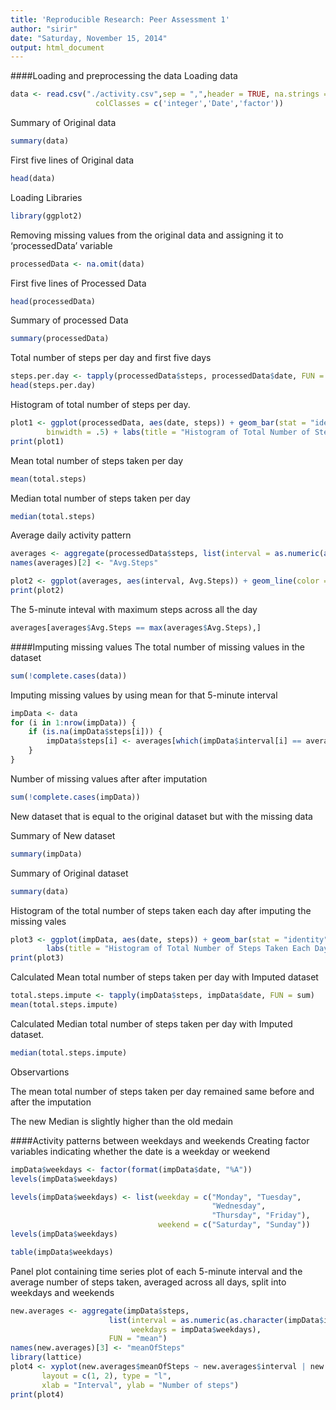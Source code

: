 ```yaml
---
title: 'Reproducible Research: Peer Assessment 1'
author: "sirir"
date: "Saturday, November 15, 2014"
output: html_document
---
```

####Loading and preprocessing the data
Loading data
```r
data <- read.csv("./activity.csv",sep = ",",header = TRUE, na.strings ="NA",
                   colClasses = c('integer','Date','factor'))
```
Summary of Original data
```r
summary(data)
```
First five lines of Original data
```r
head(data)
```
Loading Libraries

```r
library(ggplot2)
```

Removing missing values from the original data and assigning it to 'processedData'
variable
```r
processedData <- na.omit(data)
```
First five lines of Processed Data
```r
head(processedData)
```
Summary of processed Data
```r
summary(processedData)
```
Total number of steps per day and first five days
```r
steps.per.day <- tapply(processedData$steps, processedData$date, FUN = sum)
head(steps.per.day)
```
Histogram of total number of steps per day.

```r
plot1 <- ggplot(processedData, aes(date, steps)) + geom_bar(stat = "identity",
        binwidth = .5) + labs(title = "Histogram of Total Number of Steps taken per Day", x = "Date", y = "Total Number of Steps")
print(plot1)
```

Mean total number of steps taken per day
```r
mean(total.steps)
```
Median total number of steps taken per day
```r
median(total.steps)
```
Average daily activity pattern
```r
averages <- aggregate(processedData$steps, list(interval = as.numeric(as.character(processedData$interval))), FUN = "mean")
names(averages)[2] <- "Avg.Steps"

plot2 <- ggplot(averages, aes(interval, Avg.Steps)) + geom_line(color = "blue", size = 0.7) + labs(title = "Time Series Plot of the 5-minute Intervals", x = "5-minute intervals", y = "Average Number of Steps Taken")
print(plot2)
```

The 5-minute inteval with maximum steps across all the day
```r
averages[averages$Avg.Steps == max(averages$Avg.Steps),]
```

####Imputing missing values
The total number of missing values in the dataset
```r
sum(!complete.cases(data))
```
Imputing missing values by using mean for that 5-minute interval
```r
impData <- data 
for (i in 1:nrow(impData)) {
    if (is.na(impData$steps[i])) {
        impData$steps[i] <- averages[which(impData$interval[i] == averages$interval), ]$Avg.Steps
    }
}
```

Number of missing values after after imputation
```r
sum(!complete.cases(impData))
```
New dataset that is equal to the original dataset but with the missing data

Summary of New dataset
```r
summary(impData)
```
Summary of Original dataset
```r
summary(data)
```

Histogram of the total number of steps taken each day after imputing the missing vales
```r
plot3 <- ggplot(impData, aes(date, steps)) + geom_bar(stat = "identity",binwidth = .5) +
        labs(title = "Histogram of Total Number of Steps Taken Each Day with Imputed Data",x = "Date", y = "Total Number of Steps")
print(plot3)
```

Calculated Mean total number of steps taken per day with Imputed dataset
```r
total.steps.impute <- tapply(impData$steps, impData$date, FUN = sum)
mean(total.steps.impute)
```

Calculated Median total number of steps taken per day with Imputed dataset.

```r
median(total.steps.impute)

```
Observartions

The mean total number of steps taken per day remained same before and after the imputation

The new Median is slightly higher than the old medain

####Activity patterns between weekdays and weekends
Creating factor variables indicating whether the date is a weekday or weekend
```r
impData$weekdays <- factor(format(impData$date, "%A"))
levels(impData$weekdays)
```
```r
levels(impData$weekdays) <- list(weekday = c("Monday", "Tuesday",
                                             "Wednesday", 
                                             "Thursday", "Friday"),
                                 weekend = c("Saturday", "Sunday"))
levels(impData$weekdays)
```

```r
table(impData$weekdays)
```

Panel plot containing time series plot of each 5-minute interval and the average number of steps taken, averaged across all days, split into weekdays and weekends

```r
new.averages <- aggregate(impData$steps, 
                      list(interval = as.numeric(as.character(impData$interval)), 
                           weekdays = impData$weekdays),
                      FUN = "mean")
names(new.averages)[3] <- "meanOfSteps"
library(lattice)
plot4 <- xyplot(new.averages$meanOfSteps ~ new.averages$interval | new.averages$weekdays, 
       layout = c(1, 2), type = "l", 
       xlab = "Interval", ylab = "Number of steps")
print(plot4)
```